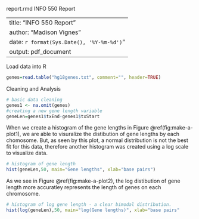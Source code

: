 report.rmd
INFO 550 Report

---
title: "INFO 550 Report"
author: "Madison Vignes"
date: `r format(Sys.Date(), '%Y-%m-%d')`"
output: pdf_document
---

Load data into R
```r
genes=read.table("hg18genes.txt", comment="", header=TRUE)
```

Cleaning and Analysis 

```r
# basic data cleaning 
genes1 <- na.omit(genes)
#creating a new gene length variable
geneLen=genes1$txEnd-genes1$txStart
```
When we create a histogram of the gene lengths in Figure \@ref(fig:make-a-plot1), we are able to visuralize the distibution of gene lengths by each chomosome. But, as seen by this plot, a normal distribution is not the best fit for this data, therefore another histogram was created using a log scale to visualize data.  

```r
# histogram of gene length
hist(geneLen,50, main="Gene lengths", xlab="base pairs")
```
As we see in Figure \@ref(fig:make-a-plot2), the log distibution of gene length more accuratley represents the length of genes on each chromosome.

```r
# histogram of log gene length - a clear bimodal distribution.
hist(log(geneLen),50, main="log(Gene lengths)", xlab="base pairs"
```
